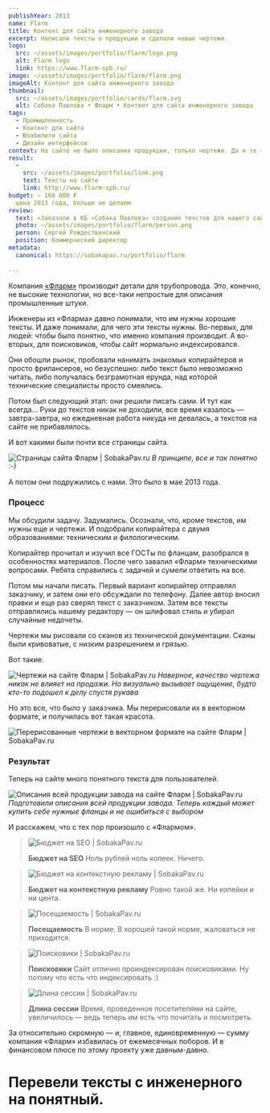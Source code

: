 ```yaml
---
publishYear: 2013
name: Flarm
title: Контент для сайта инженерного завода
excerpt: Написали тексты о продукции и сделали новые чертежи.
logo:
  src: ~/assets/images/portfolio/flarm/logo.png
  alt: Flarm logo
  link: https://www.flarm-spb.ru/
image: ~/assets/images/portfolio/flarm/flarm.png
imageAlt: Контент для сайта инженерного завода
thumbnail:
  src: ~/assets/images/portfolio/cards/flarm.svg
  alt: Собака Павлова • Фларм • Контент для сайта инженерного завода
tags:
  - Промышленность 
  - Контент для сайта
  - Юзабилити сайта
  - Дизайн интерфейсов
context: На сайте не было описания продукции, только чертежи. Да и те — сканы. Но кто бы ни брался за тексты, получалось так себе — обычному копирайтеру сложно описывать технические детали.
result:
  -
    src: ~/assets/images/portfolio/link.png
    text: Тексты на сайте
    link: http://www.flarm-spb.ru/
budget: ~ 160 000 ₽
  цена 2013 года, больше не делаем
review: 
  text: «Заказали в КБ «Собака Павлова» создание текстов для нашего сайта. Тексты глубоко технического содержания, и все наши попытки обращаться к разного рода «писателям» и копирайтерам до этого заканчивались провалом. С точки зрения специалиста, который разбирается в технических тонкостях, люди писали полную чушь. Однако в «Собаке» нам сделали такие тексты, каких нет ни у кого из конкурентов, все завидуют теперь. На сайт стало приятно смотреть».
  photo: ~/assets/images/portfolio/flarm/person.png
  person: Сергей Рождественский
  position: Коммерческий директор
metadata:
  canonical: https://sobakapav.ru/portfolio/flarm
  
---
```


Компания [«Фларм»](http://www.flarm-spb.ru/) производит детали для трубопровода. Это, конечно, не высокие технологии, но все-таки непростые для описания промышленные штуки.

Инженеры из «Фларма» давно понимали, что им нужны хорошие тексты. И даже понимали, для чего эти тексты нужны. Во-первых, для людей: чтобы было понятно, что именно компания производит. А во-вторых, для поисковиков, чтобы сайт нормально индексировался.

Они обошли рынок, пробовали нанимать знакомых копирайтеров и просто фрилансеров, но безуспешно: либо текст было невозможно читать, либо получалась безграмотная ерунда, над которой технические специалисты просто смеялись.

Потом был следующий этап: они решили писать сами. И тут как всегда… Руки до текстов никак не доходили, все время казалось — завтра-завтра, но ежедневная работа никуда не девалась, а текстов на сайте не прибавлялось.

И вот какими были почти все страницы сайта.

![Страницы сайта Фларм | SobakaPav.ru](~/assets/images/portfolio/flarm/1.png)
_В принципе, все и так понятно :-)_

А потом они подружились с нами. Это было в мае 2013 года.

### Процесс

Мы обсудили задачу. Задумались. Осознали, что, кроме текстов, им нужны еще и чертежи. И подобрали копирайтера с двумя образованиями: техническим и филологическим.

Копирайтер прочитал и изучил все ГОСТы по фланцам, разобрался в особенностях материалов. После чего завалил «Фларм» техническими вопросами. Ребята справились с задачей и сумели ответить на все.

Потом мы начали писать. Первый вариант копирайтер отправлял заказчику, и затем они его обсуждали по телефону. Далее автор вносил правки и еще раз сверял текст с заказчиком. Затем все тексты отправлялись нашему редактору — он шлифовал стиль и убирал случайные недочеты.

Чертежи мы рисовали со сканов из технической документации. Сканы были кривоватые, с низким разрешением и грязью.

Вот такие.

![Чертежи на сайте Фларм | SobakaPav.ru](~/assets/images/portfolio/flarm/2.png)
_Наверное, качество чертежа никак не влияет на продажи. Но визуально вызывает ощущение, будто кто-то подошел к делу спустя рукава_

Но это все, что было у заказчика. Мы перерисовали их в векторном формате, и получилась вот такая красота.

![Перерисованные чертежи в векторном формате на сайте Фларм | SobakaPav.ru](~/assets/images/portfolio/flarm/2.png)

### Результат

Теперь на сайте много понятного текста для пользователей.

![Описания всей продукции завода на сайте Фларм | SobakaPav.ru](~/assets/images/portfolio/flarm/3.png)
_Подготовили описания всей продукции завода. Теперь каждый может купить себе нужные фланцы и не ошибиться с выбором_

И расскажем, что с тех пор произошло с «Флармом».

>![Бюджет на SEO | SobakaPav.ru](~/assets/images/portfolio/flarm/seo.svg)
>
> **Бюджет на SEO**
> Ноль рублей ноль копеек. Ничего.

>![Бюджет на контекстную рекламу | SobakaPav.ru](~/assets/images/portfolio/flarm/adv.svg)
>
> **Бюджет на контекстную рекламу**
> Ровно такой же. Ни копейки и ни цента.

>![Посещаемость | SobakaPav.ru](~/assets/images/portfolio/flarm/att.svg)
>
> **Посещаемость**
> В норме. В хорошей такой норме, жаловаться не приходится.

>![Поисковики | SobakaPav.ru](~/assets/images/portfolio/flarm/search.svg)
>
> **Поисковики**
> Сайт отлично проиндексирован поисковиками. Ну потому что есть
что индексировать :)

>![Длина сессии | SobakaPav.ru](~/assets/images/portfolio/flarm/session.svg)
>
> **Длина сессии**
> Время, проведенное посетителями на сайте, увеличилось — ведь теперь им есть что почитать и посмотреть.

За относительно скромную — и, главное, единовременную — сумму компания «Фларм» избавилась от ежемесячных поборов. И в финансовом плюсе по этому проекту уже давным-давно.

# Перевели тексты с инженерного на понятный.
